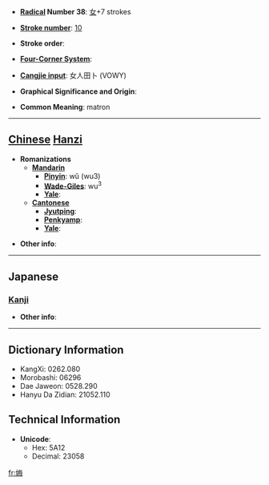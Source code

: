 * '''[[Wiktionary:Chinese radical index| Radical]] Number 38''': [[Wiktionary:Chinese radical index 女|女]]+7 strokes

* '''[[Wiktionary:Chinese total strokes index|Stroke number]]''': [[Wiktionary:Chinese total strokes index 10|10]]

* '''Stroke order''': 

* '''[[Wiktionary:Chinese four corner index|Four-Corner System]]''': 

* '''[[Wiktionary:Chinese Cangjie index|Cangjie input]]''': 女人田卜 (VOWY)

* '''Graphical Significance and Origin''': 

* '''Common Meaning''': matron

----

== [[Chinese]] [[Hanzi]] ==

* '''Romanizations'''
** '''[[Mandarin]]'''
*** '''[[Pinyin]]''': wǔ (wu3)
*** '''[[Wade-Giles]]''': wu<sup>3</sup>
*** '''[[Yale]]''': 
** '''[[Cantonese]]'''
*** '''[[Jyutping]]''':
*** '''[[Penkyamp]]''': 
*** '''[[Yale]]''': 

* '''Other info''': 

----

==Japanese==
===[[Kanji]]===
{{kanji|on readings=[[ぼ]] (bo), [[も]] (mo)|kun readings=[[うば]] (uba)}}

* '''Other info''':  

----

== Dictionary Information ==

* KangXi: 0262.080
* Morobashi: 06296
* Dae Jaweon: 0528.290
* Hanyu Da Zidian: 21052.110

== Technical Information ==

* '''Unicode''':
** Hex: 5A12
** Decimal: 23058

[[fr:娒]]